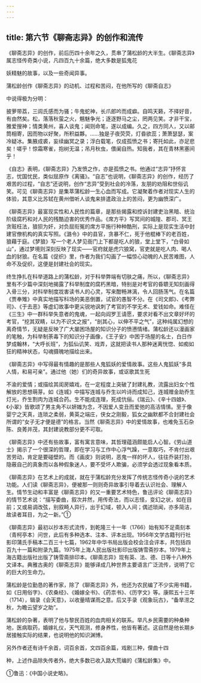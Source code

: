 ```yaml
---
---
---
```

title: 第六节《聊斋志异》的创作和流传
---



《聊斋志异》的创作，前后历四十余年之久，贯串了蒲松龄的大半生。《聊斋志异》属志怪传奇类小说，凡四百九十余篇，绝大多数是狐鬼花

妖精魅的故事，以及一些奇闻异事。

蒲松龄创作《聊斋志异》的动机、过程和苦闷，在他所写的《聊斋自志》

中说得极为分明：

披萝带荔，三闾氏感而为骚；牛鬼蛇神，长爪郎吟而成癖。自鸣天籁，不择好音，有由然矣。松，落落秋萤之火，魑魅争光；逐逐野马之尘，罔两见笑。才非干宝，雅爱搜神；情类黄州，喜人谈鬼；闻则命笔，遂以成编。久之，四方同人，又以邮筒相寄，因而物以好聚，所积益夥。……独是子夜荧荧，灯昏欲蕊；萧萧瑟瑟，案冷疑冰。集腋成裘，妄续幽冥之录；浮白载笔，仅成孤愤之书；寄托如此，亦足悲矣！嗟乎！惊霜寒雀，抱树无温；吊月秋虫，偎阑自热。知我者，其在青林黑塞间乎！

《自志》表明，《聊斋志异》乃发愤之作，亦是孤愤之书。他通过“志异”抒怀言志，忧国忧民，类似屈原作《离骚》。“自志”也说明，《聊斋志异》的创作，经历了艰苦的过程，“自志”还说明，创作“志异”受到社会的冷落，友朋的劝阻和世俗讥笑。可见《聊斋志异》是集萃蒲松龄一生心血而写成。它凝聚着作者对现实人生的体验，其意义比苏轼在黄州借听人谈鬼来排遣政治上的苦闷，更为幽愤深广。

《聊斋志异》最富现实性和人民性的篇章，是那些揭露和控诉封建吏治黑暗、统治阶级腐朽和对人民的残酷迫害的优秀作品。《席方平》写冥间的城隍、郡司、冥王贪赃枉法，狼狈为奸，对负屈衔冤的席方平施行种种酷刑，实际上是现实生活中封建官僚机构的真实写照。《潞令》中的县官，贪暴不仁，死于他棍棒下的老百姓，狼藉于庭。《梦狼》写一个老人梦见衙门上下都是吃人的狼，堂上堂下，“白骨如山”，通过梦境则深刻反映了现实——官府就是虎穴狼窝，官吏就是吃人肉、喝人血的豺狼。在名篇《促织》里，作者为我们勾画了一幅惊心动魄的人民苦难图，人命不及促织，这便是封建社会的现实。

终生挣扎在科举道路上的蒲松龄，对于科举弊端有切肤之痛，所以，《聊斋志异》里有不少篇中深刻地揭露了科举制度的腐朽黑暗，特别是对考官的昏聩无知刻画得入骨三分，对科举制度戕害读书人的心灵，写来酣畅淋漓，令人回肠荡气。在名篇《贾奉雉》中真实地描写科场的美恶倒置，试官的愚智不分。在《司文郎》、《考弊司》、《于去恶》等虚幻故事中更尖锐地讽刺了考官的不学无术、爱钱如命。难怪在《三生》中一群科举失意者的鬼魂，一起向阎罗王请愿，要求对看不出文章好坏的考官，“挖其双睛，以为不识文之报”，“剖其心，以伸不平之气”，这种纯属幻想的离奇情节，无疑是反映了广大屡困场屋的知识分子的愤懑情绪。蒲松龄还以漫画家的笔触，为科举制荼毒下的知识分子画像，《王子安》中困于场屋的名士，白日作梦成翰林，“大呼长班”，为狐仙讥笑、戏弄，这就把读书人那种迷离恍惚、如痴如狂的精神状态，勾魂摄魄地描绘出来。

《聊斋志异》中写得最有情趣的是那些人鬼狐妖的爱情故事。这些人鬼狐妖“多具人情，和易可亲”。通过他（她）们的奇异故事，或讴歌其生死

不渝的爱情；或描绘其闺房嬉戏，在一定程度上突破了封建礼教，流露出妇女个性解放的思想萌芽。如《连城》中描写连城与乔生以吟诗而成知己，连城赠金助乔生灯光，乔生割肉为连城合药。生不能成连理，死成伉俪。《瑞云》、《辛十四娘》、《小翠》皆歌颂了男主角不以妍媸为念，不因爱人变丑而爱弛的高洁情愫。至于像婴宁之天真，连琐之柔弱，黄英之端庄，侠女之刚毅，狐女之幽默都不合封建社会所谓的“女子无才便是德”的格言。当然《聊斋志异》中的爱情故事，也难免玉石杂陈、良莠并茂，其封建说教部分更不可取。

《聊斋志异》中还有些故事，富有寓言意味，其哲理蕴涵颇能启人心智。《劳山道士》揭示了一个很深的哲理，即在学习与工作中心浮气躁，一意取巧，不肯付出艰苦劳动，肯定是要碰壁的。而《画皮》则说明，恶鬼一样的坏人，往往乔装打扮，隐蔽自己的真象而以各种假象迷人，要不受坏人欺骗，必须学会透过现象看本质。

《聊斋志异》在艺术上的成就，就在于蒲松龄充分发挥了传统志怪传奇小说的艺术功能。人们读《聊斋志异》，便被那一则则奇异故事引导着去认识社会、理解人生。情节生动和丰富是《聊斋志异》的又一重要艺术特色，鲁迅评论《聊斋志异》的情节艺术说：“描写委曲，叙次井然，用传奇法，而以志怪，变幻之状，如在目前；又或易调改弦，别叙畸人异行，出于幻域，顿入人间；偶述琐闻，亦多简洁，故读者耳目，为之一新。”①

《聊斋志异》最初以抄本形式流传，到乾隆三十一年（1766）始有知不足斋刻本（青柯亭本）问世，此后有多种选本、注本、评本出现。1956年文学古籍刊行社影印蒲氏手稿本二百三十七篇，1962年中华书局出版会校会注会评本，共包括四百九十一篇和附录九篇。1975年上海人民出版社影印出版铸雪斋抄本。1979年上海古籍出版社出版了铸雪斋排印本。《聊斋志异》现有英、法、德、日等十八种外文译本。典雅古奥的《聊斋志异》能够译成几种世界主要语言广泛流传，说明了它的巨大的生命力。

蒲松龄是位勤恳的著作家，除了《聊斋志异》外，他还为农民编了不少实用书籍，如《日用俗字》、《农桑经》、《婚嫁全书》、《药祟书》、《历字文》等。康熙五十三年（1714），辑录《会天意》，以收量晴谋雨之意。后又手录《观象玩古》，“备旱涝之秋，为瞻云望岁之助”。

蒲松龄的杂著，表明了他与黎民百姓的血肉相关的联系。举凡乡民需要的种桑种地，医病取药，婚嫁礼仪，天气观测，修身养性，他皆有著述。这自然是他长期乡居接触实际的结果，也说明他的知识渊博。

另外作者还有诗千余首，词百余首，文四百余篇，戏剧三种，俚曲十四

种，上述作品除失传者外，绝大多数已收入路大荒编的《蒲松龄集》中。

①鲁迅：《中国小说史略》。